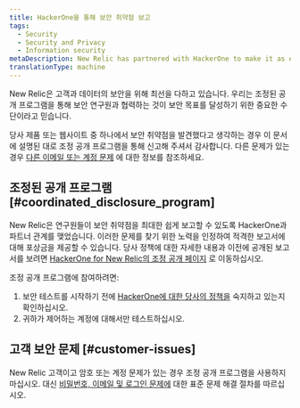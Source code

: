 ```yaml
---
title: HackerOne을 통해 보안 취약점 보고
tags:
  - Security
  - Security and Privacy
  - Information security
metaDescription: New Relic has partnered with HackerOne to make it as easy as possible for researchers to report security vulnerabilities to us.
translationType: machine
---
```


New Relic은 고객과 데이터의 보안을 위해 최선을 다하고 있습니다. 우리는 조정된 공개 프로그램을 통해 보안 연구원과 협력하는 것이 보안 목표를 달성하기 위한 중요한 수단이라고 믿습니다.

당사 제품 또는 웹사이트 중 하나에서 보안 취약점을 발견했다고 생각하는 경우 이 문서에 설명된 대로 조정 공개 프로그램을 통해 신고해 주셔서 감사합니다. 다른 문제가 있는 경우 [다른 이메일 또는 계정 문제](#customer-issues) 에 대한 정보를 참조하세요.

## 조정된 공개 프로그램 [#coordinated_disclosure_program]

New Relic은 연구원들이 보안 취약점을 최대한 쉽게 보고할 수 있도록 HackerOne과 파트너 관계를 맺었습니다. 이러한 문제를 찾기 위한 노력을 인정하여 적격한 보고서에 대해 포상금을 제공할 수 있습니다. 당사 정책에 대한 자세한 내용과 이전에 공개된 보고서를 보려면 [HackerOne for New Relic의 조정 공개 페이지](https://hackerone.com/newrelic) 로 이동하십시오.

조정 공개 프로그램에 참여하려면:

1. 보안 테스트를 시작하기 전에 [HackerOne에 대한 당사의 정책을](https://hackerone.com/newrelic) 숙지하고 있는지 확인하십시오.
2. 귀하가 제어하는 계정에 대해서만 테스트하십시오.

## 고객 보안 문제 [#customer-issues]

New Relic 고객이고 암호 또는 계정 문제가 있는 경우 조정 공개 프로그램을 사용하지 마십시오. 대신 [비밀번호, 이메일 및 로그인 문제에](/docs/accounts/accounts-billing/account-setup/troubleshoot-new-relics-password-email-address-login-problems) 대한 표준 문제 해결 절차를 따르십시오.